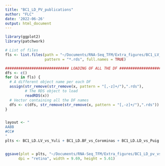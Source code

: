 ```yaml
---
title: "BC1_LD_PV_publications"
author: "FLC"
date: '2022-06-26'
output: html_document
---
```


```r
library(ggplot2)
library(patchwork)
```

```r

# List of files
fls <- list.files(path = "~/Documents/RNA-Seq_TFM/Extra_figures/BC1_LV_vs_publ/", 
                  pattern = "*.rds", full.names = TRUE)

############################# LOADING OF ALL THE DF ############################ 
dfs <- c()
for (x in fls) {
  # A different object name per each DF
  assign(str_remove(str_remove(x, pattern = "[,-z]+/"),".rds"), 
         # The RDS object to load
         readRDS(x))
  # Vector containing all the DF names
  dfs <- c(dfs, str_remove(str_remove(x, pattern = "[,-z]+/"),".rds"))
} 


layout <- "
AABB
#CC#
"
plts <- BC1_LD.LV_vs_Yuli + BC1_LD.BF_vs_Corominas + BC1_LD.LD_vs_Puig + plot_layout(design = layout)


ggsave(plot = plts, "~/Documents/RNA-Seq_TFM/Extra_figures/BC1_LD_pv_vs_Publ.jpeg",
      dpi = "retina", width = 9.69, height = 5.61)
```   


